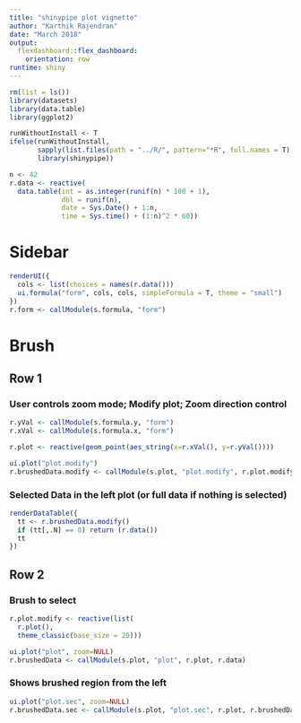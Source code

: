 ---
title: "shinypipe plot vignette"
author: "Karthik Rajendran"
date: "March 2018"
output: 
  flexdashboard::flex_dashboard:
    orientation: row
runtime: shiny
---

```{r Library, include=F}
rm(list = ls())
library(datasets)
library(data.table)
library(ggplot2)

runWithoutInstall <- T
ifelse(runWithoutInstall,
       sapply(list.files(path = "../R/", pattern="*R", full.names = T), source),
       library(shinypipe))

n <- 42
r.data <- reactive(
  data.table(int = as.integer(runif(n) * 100 + 1), 
             dbl = runif(n),
             date = Sys.Date() + 1:n,
             time = Sys.time() + (1:n)^2 * 60))

```

Sidebar {.sidebar}
====================


```{r}
renderUI({
  cols <- list(choices = names(r.data()))
  ui.formula("form", cols, cols, simpleFormula = T, theme = "small")
})
r.form <- callModule(s.formula, "form")
```


Brush
======

Row 1
------

### User controls zoom mode; Modify plot; Zoom direction control

```{r}
r.yVal <- callModule(s.formula.y, "form")
r.xVal <- callModule(s.formula.x, "form")

r.plot <- reactive(geom_point(aes_string(x=r.xVal(), y=r.yVal())))

ui.plot("plot.modify")
r.brushedData.modify <- callModule(s.plot, "plot.modify", r.plot.modify, r.data)

```

### Selected Data in the left plot (or full data if nothing is selected)

```{r}
renderDataTable({
  tt <- r.brushedData.modify()
  if (tt[,.N] == 0) return (r.data())
  tt
})
```

Row 2
------

### Brush to select 


```{r}



r.plot.modify <- reactive(list(
  r.plot(),
  theme_classic(base_size = 20)))

ui.plot("plot", zoom=NULL)
r.brushedData <- callModule(s.plot, "plot", r.plot, r.data)

```

### Shows brushed region from the left


```{r}
ui.plot("plot.sec", zoom=NULL)
r.brushedData.sec <- callModule(s.plot, "plot.sec", r.plot, r.brushedData)

```
